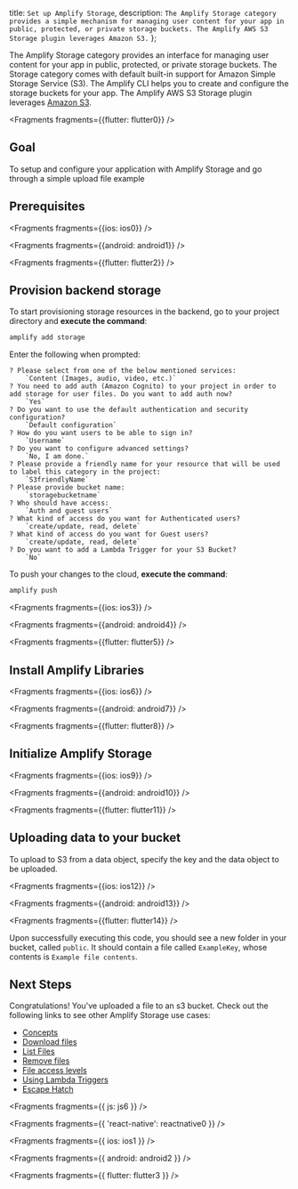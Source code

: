   title: `Set up Amplify Storage`,
  description: `The Amplify Storage category provides a simple mechanism for managing user content for your app in public, protected, or private storage buckets. The Amplify AWS S3 Storage plugin leverages Amazon S3.`
};

The Amplify Storage category provides an interface for managing user content for your app in public, protected, or private storage buckets. The Storage category comes with default built-in support for Amazon Simple Storage Service (S3). The Amplify CLI helps you to create and configure the storage buckets for your app. The Amplify AWS S3 Storage plugin leverages [Amazon S3](https://aws.amazon.com/s3).


<Fragments fragments={{flutter: flutter0}} />

## Goal
To setup and configure your application with Amplify Storage and go through a simple upload file example

## Prerequisites


<Fragments fragments={{ios: ios0}} />


<Fragments fragments={{android: android1}} />


<Fragments fragments={{flutter: flutter2}} />

## Provision backend storage

To start provisioning storage resources in the backend, go to your project directory and **execute the command**:

```bash
amplify add storage
```

Enter the following when prompted:
```console
? Please select from one of the below mentioned services:
    `Content (Images, audio, video, etc.)`
? You need to add auth (Amazon Cognito) to your project in order to add storage for user files. Do you want to add auth now?
    `Yes`
? Do you want to use the default authentication and security configuration?
    `Default configuration`
? How do you want users to be able to sign in?
    `Username`
? Do you want to configure advanced settings?
    `No, I am done.`
? Please provide a friendly name for your resource that will be used to label this category in the project:
    `S3friendlyName`
? Please provide bucket name:
    `storagebucketname`
? Who should have access:
    `Auth and guest users`
? What kind of access do you want for Authenticated users?
    `create/update, read, delete`
? What kind of access do you want for Guest users?
    `create/update, read, delete`
? Do you want to add a Lambda Trigger for your S3 Bucket?
    `No`
```

To push your changes to the cloud, **execute the command**:

```bash
amplify push
```


<Fragments fragments={{ios: ios3}} />


<Fragments fragments={{android: android4}} />


<Fragments fragments={{flutter: flutter5}} />

## Install Amplify Libraries


<Fragments fragments={{ios: ios6}} />


<Fragments fragments={{android: android7}} />


<Fragments fragments={{flutter: flutter8}} />

## Initialize Amplify Storage


<Fragments fragments={{ios: ios9}} />


<Fragments fragments={{android: android10}} />


<Fragments fragments={{flutter: flutter11}} />

## Uploading data to your bucket

To upload to S3 from a data object, specify the key and the data object to be uploaded.


<Fragments fragments={{ios: ios12}} />


<Fragments fragments={{android: android13}} />


<Fragments fragments={{flutter: flutter14}} />

Upon successfully executing this code, you should see a new folder in your bucket, called `public`. It should contain a file called `ExampleKey`, whose contents is `Example file contents`.

## Next Steps

Congratulations! You've uploaded a file to an s3 bucket.  Check out the following links to see other Amplify Storage use cases:

* [Concepts](/lib-v1/storage/overview)
* [Download files](/lib-v1/storage/download)
* [List Files](/lib-v1/storage/list)
* [Remove files](/lib-v1/storage/remove)
* [File access levels](/lib-v1/storage/configureaccess)
* [Using Lambda Triggers](/lib-v1/storage/triggers)
* [Escape Hatch](/lib-v1/storage/escapehatch)



<Fragments fragments={{ js: js6 }} />


<Fragments fragments={{ 'react-native': reactnative0 }} />


<Fragments fragments={{ ios: ios1 }} />


<Fragments fragments={{ android: android2 }} />


<Fragments fragments={{ flutter: flutter3 }} />

